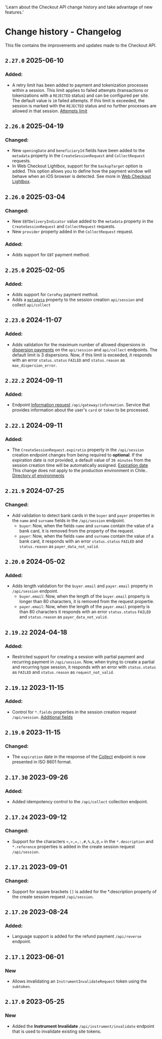   'Learn about the Checkout API change history and take advantage of new features.'

# Change history - Changelog

This file contains the improvements and updates made to the Checkout API.

## `2.27.0` 2025-06-10

### Added:
- A retry limit has been added to payment and tokenization processes within a session. This limit applies to failed attempts (transactions or tokenizations with a `REJECTED` status) and can be configured per site. The default value is `10` failed attempts. If this limit is exceeded, the session is marked with the `REJECTED` status and no further processes are allowed in that session. [Attempts limit](/en/checkout/attempts-limit)

## `2.26.8` 2025-04-19

### Changed:
- New `openingDate` and `beneficiaryId` fields have been added to the `metadata` property in the `CreateSessionRequest` and `CollectRequest` requests.
- In Web Checkout Lightbox, support for the `backupTarget` option is added. This option allows you to define how the payment window will behave when an iOS browser is detected. See more in [Web Checkout Lightbox](/en/checkout/lightbox#advanced-integration).

## `2.26.0` 2025-03-04

### Changed:
- New `EBTDeliveryIndicator` value added to the `metadata` property in the `CreateSessionRequest` and `CollectRequest` requests.
- New `provider` property added in the `CollectRequest` request.

### Added:
- Adds support for `EBT` payment method.

## `2.25.0` 2025-02-05

### Added:

- Adds support for `CeroPay` payment method.
- Adds a [`metadata`](/en/checkout/metadata) property to the session creation `api/session` and collect `api/collect`

## `2.23.0` 2024-11-07

### Added:

- Adds validation for the maximum number of allowed dispersions in [dispersion payments](/en/checkout/create-session#dispersion-payment) on the `api/session` and `api/collect` endpoints. The default limit is 3 dispersions. Now, if this limit is exceeded, it responds with an error `status.status` `FAILED` and `status.reason` as `max_dispersion_error`.

## `2.22.2` 2024-09-11

### Added:

- Endpoint [Information request](/en/checkout/api/reference/gateway-information) `/api/gateway/information`. Service that provides information about the user's `card` or `token` to be processed.

## `2.22.1` 2024-09-11

### Added:

- The `CreateSessionRequest.expiratio` property in the `/api/session` creation endpoint changes from being required to **optional**. If the expiration date is not provided, a default value of `30 minutes` from the session creation time will be automatically assigned. [Expiration date](/en/checkout/expiration)
<Note>This change does not apply to the production environment in Chile.. [Directory of environments](/en/checkout/test-your-integration#directory-of-environments)</Note>

## `2.21.9` 2024-07-25

### Changed:
-  Add validation to detect bank cards in the `buyer` and `payer` properties in the `name` and `surname` fields in the `/api/session` endpoint.
    - `buyer`: Now, when the fields `name` and `surname` contain the value of a bank card, it is removed from the property of the request.
    - `payer`: Now, when the fields `name` and `surname` contain the value of a bank card, it responds with an error `status.status` `FAILED` and `status.reason` as `payer_data_not_valid`.

## `2.20.0` 2024-05-02

### Added:

-  Adds length validation for the `buyer.email` and `payer.email` property in `/api/session` endpoint.
    - `buyer.email`: Now, when the length of the `buyer.email` property is longer than 80 characters, it is removed from the request propertie.
    - `payer.email`: Now, when the length of the `payer.email` property is than 80 characters it responds with an error `status.status` `FAILED` and `status.reason` as `payer_data_not_valid`.

## `2.19.22` 2024-04-18

### Added:

- Restricted support for creating a session with partial payment and recurring payment in `/api/session`. Now, when trying to create a partial and recurring type session, it responds with an error with `status.status` as `FAILED` and `status.reason` as `request_not_valid`.

## `2.19.12` 2023-11-15

### Added:

- Control for `*.fields` properties in the session creation request `/api/session`. [Additional fields](/checkout/additional-fields)

## `2.19.0` 2023-11-15

### Changed:

- The `expiration` date in the response of the [Collect](/en/checkout/api/reference/token#charge-using-token) endpoint is now presented in ISO 8601 format.

## `2.17.30` 2023-09-26

### Added:

- Added idempotency control to the `/api/collect` collection endpoint.

## `2.17.24` 2023-09-12

### Changed:

- Support for the characters `<,>,=,:,#,%,&,@,=` in the `*.description` and `*.reference` properties is added in the create session request `/api/session`.

## `2.17.21` 2023-09-01

### Changed:

- Support for square brackets `[]` is added for the *.description property of the create session request `/api/session`.

## `2.17.20` 2023-08-24

### Added:

- Language support is added for the refund payment `/api/reverse` endpoint.

## `2.17.1` 2023-06-01

### New

- Allows invalidating an `InstrumentInvalidateRequest` token using the `subtoken`.

## `2.17.0` 2023-05-25

### New

- Added the **Instrument Invalidate** `/api/instrument/invalidate` endpoint that is used to invalidate existing site tokens.